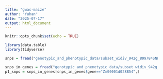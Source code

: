 ```yaml
---
title: "gwas-maize"
author: "Yuhan"
date: "2025-07-17"
output: html_document
---
```


```r
knitr::opts_chunk$set(echo = TRUE)

library(data.table)
library(tidyverse)

```

```r
snps = fread("genotypic_and_phenotypic_data/subset_widiv_942g_899784SNPs_imputed_filteredGenos_noRTA_AGPv4.hmp.txt")

snps_in_genes = fread("genotypic_and_phenotypic_data/subset_widiv_942g_899784SNPs_imputed_filteredGenos_noRTA_AGPv4.hmp.txt")
p1_snps = snps_in_genes[snps_in_genes$gene=="Zm00001d028854",]
```

